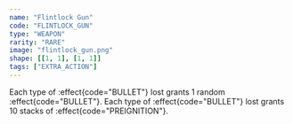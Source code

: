 ```yaml
---
name: "Flintlock Gun"
code: "FLINTLOCK_GUN"
type: "WEAPON"
rarity: "RARE"
image: "flintlock_gun.png"
shape: [[1, 1], [1, 1]]
tags: ["EXTRA_ACTION"]
---
```


Each type of :effect{code="BULLET"} lost grants 1 random :effect{code="BULLET"}. Each type of :effect{code="BULLET"} lost grants 10 stacks of :effect{code="PREIGNITION"}.